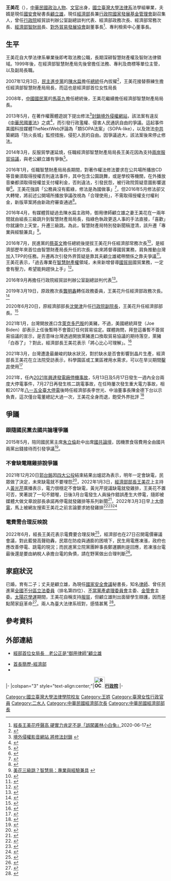 {{Infobox_officeholder
| name = 王美花
| image name =Wang Mei-hua(2020)(cropped).jpg
| imagesize = 200px
| office1      = {{ROC}}第35任[[中華民國經濟部|經濟部]]部長
| premierroc1 = [[蘇貞昌|蘇貞昌]]
| term_start1  = 2020年6月20日
| term_end1    = 
| deputy1      = {{ubl|[[曾文生|曾文生]]、陳正棋（政次）|林全能（常次）}}
| predecessor1 = [[沈榮津|沈榮津]]
| successor1   = 
| office2 = {{ROC}}[[中華民國經濟部|經濟部]]政務次長
| term_start2  = 2019年3月20日
| term_end2    = 2020年6月19日
| minister2 = 沈榮津
| predecessor2 = [[龔明鑫|龔明鑫]]
| successor2   = 陳正棋
| alongside2   = [[曾文生|曾文生]]
| office3 = {{ROC}}[[中華民國經濟部|經濟部]]常務次長
| term_start3  = 2016年8月18日
| term_end3    = 2019年3月19日
| successor3   = 林全能
| minister3 = [[李世光|李世光]]<br/>沈榮津
| office4 = {{ROC}}第3任[[經濟部智慧財產局|經濟部智慧財產局]]局長
| term_start4  = 2007年12月3日
| term_end4    = 2016年8月17日
| minister4 = {{list collapsed|[[陳瑞隆|陳瑞隆]]<br/>[[尹啟銘|尹啟銘]]<br/>[[施顏祥|施顏祥]]<br/>[[張家祝|張家祝]]<br/>[[杜紫軍|杜紫軍]]<br/>[[鄧振中|鄧振中]]<br/>李世光}}
| predecessor4 = [[蔡練生|蔡練生]]
| successor4   =[[洪淑敏|洪淑敏]] 
| sex = 女 
| native place = [[彰化縣|彰化縣]][[二水鄉|二水鄉]]
| nationality = {{ROC}}
| date of birth = {{birth date and age|1958|08|10}}
| place of birth = {{TW}}[[彰化縣|彰化縣]][[二水鄉|二水鄉]]<ref>{{cite web|url=https://ec.ltn.com.tw/article/breakingnews/3777570|title=參選彰化？經長王美花：不要再派工作給我|work=自由時報|date=2021-12-23|accessdate=2021-12-27|archive-date=2021-12-26|archive-url=https://web.archive.org/web/20211226173429/https://ec.ltn.com.tw/article/breakingnews/3777570|dead-url=no}}</ref>
| party = {{NONP}}
| parents = 
| spouse = [[顧立雄|顧立雄]]
| children = 2子
| educate = 
* 彰化縣立二水國民中學<ref>{{cite web|url=https://tw.appledaily.com/headline/20180810/KXXRM6W6NCGOSX4F4COO72PFMY/|title=【蘋中人】老媽氣到離家出走 顧立雄|website=蘋果新聞網|accessdate=2020-08-17|archive-date=2020-06-20|archive-url=https://web.archive.org/web/20200620084739/https://tw.appledaily.com/headline/20180810/KXXRM6W6NCGOSX4F4COO72PFMY/|dead-url=no}}</ref>
* [[臺中市立臺中女子高級中等學校|臺灣省立臺中女子高級中學]]
* [[國立臺灣大學|國立臺灣大學]]法律學系法學組畢業
| past = 
* [[中華民國經濟部|經濟部]]訴願委員會組長
* [[經濟部中央標準局|經濟部中央標準局]]專利處副處長
* [[經濟部智慧財產局|經濟部智慧財產局]]法務室主任
* [[經濟部智慧財產局|經濟部智慧財產局]]專利三組組長
* [[經濟部智慧財產局|經濟部智慧財產局]]專利一組組長
* [[經濟部智慧財產局|經濟部智慧財產局]]商標權組組長
* [[經濟部智慧財產局|經濟部智慧財產局]]光碟聯合查核小組召集人
* [[經濟部智慧財產局|經濟部智慧財產局]]法務室主任
* [[經濟部智慧財產局|經濟部智慧財產局]]副局長
* [[經濟部智慧財產局|經濟部智慧財產局]]局長<br><span style="color: blue;">（2007年12月3日－2016年8月17日）</span>
* 財團法人專利檢索中心董事長
* [[中華民國經濟部|經濟部]]常務次長<br><span style="color: blue;">(2016年8月18日-2019年3月19日)</span>
* [[行政院|行政院]]經貿談判辦公室副總談判代表
* [[中華民國對外貿易發展協會|中華民國對外貿易發展協會]]副董事長
* [[中華民國經濟部|經濟部]]政務次長<br><span style="color: blue;">(2019年3月20日-2020年6月19日)</span>
* [[中華民國經濟部|經濟部]]（第35任）部長<br><span style="color: blue;">(2020年6月20日-)</span>
*[[行政院國家發展基金管理會|行政院國家發展基金管理會]]副召集人<br><span style="color: blue;">(2020年6月20日-)</span>
}}

'''王美花'''（{{bd|1958年|8月10日}}），[[中華民國|中華民國]][[政治人物|政治人物]]、[[文官|文官]]出身，[[國立臺灣大學|國立臺灣大學]][[法律系|法律系]]法學組畢業，夫婿是現任[[國家安全會議_(中華民國)|國安會]]秘書長[[顧立雄|顧立雄]]，現任[[中華民國經濟部|經濟部]]長兼[[行政院國家發展基金管理會|行政院國家發展基金管理會]]副召集人，曾任[[行政院|行政院]]經貿談判辦公室副總談判代表、經濟部政務次長、經濟部常務次長、[[經濟部智慧財產局|經濟部智財局]]長、[[中華民國對外貿易發展協會|對外貿易發展協會]]副董事長<ref>
[https://money.udn.com/money/story/5648/4640886 經長王美花呼聲高 硬實力肯定不是「誤闖叢林小白兔」]2020-06-17</ref>、專利檢索中心董事長。

==生平==
王美花自大學法律系畢業後即考取法務公職，長期深耕智慧財產權及智財法律領域。1999年後，在經濟部智慧財產局先後曾擔任法務、專利及商標等單位主管，以及副局長職。

2007年12月3日，[[民主進步黨|民主進步黨]]的[[陳水扁|陳水扁]]擔任[[中華民國總統|總統]]任內拔擢<ref>{{Cite web |url=http://www.president.gov.tw/DesktopModules/Bulletins/FriendPrint.aspx?itemid=6199&citid=97%2F |title=總統令 任免官員  2007年12月21日 任命王美花為經濟部智慧財產局簡任第十二職等權理簡任第十三職等局長 |accessdate=2020年9月14日 |archive-date=2015年9月24日 |archive-url=https://web.archive.org/web/20150924143732/http://www.president.gov.tw/DesktopModules/Bulletins/FriendPrint.aspx?itemid=6199&citid=97%2F |dead-url=no }}</ref>，王美花接替蔡練生擔任經濟部智慧財產局局長，而這也是經濟部首位女性局長

2008年，[[中國國民黨|中國國民黨]]的[[馬英九|馬英九]]擔任總統後，王美花繼續擔任經濟部智慧財產局局長。

2013年5月，在著作權團體遊說下提出修法<ref>[http://www.libertytimes.com.tw/2013/new/may/22/today-life8.htm 境外侵權影音網站 將修法封鎖] {{webarchive|url=https://web.archive.org/web/20130831235311/http://www.libertytimes.com.tw/2013/new/may/22/today-life8.htm |date=2013-08-31 }}</ref>[[中華民國經濟部智慧財產局研擬封鎖境外侵權網站爭議事件|封鎖境外侵權網站]]，該法案有違反《[[中華民國憲法|中華民國憲法]]》之虞<ref>{{cite web|url=http://www.naipo.com/Portals/1/web_tw/Knowledge_Center/Laws/TW-22.htm|title=立法不准國人瀏覽境外侵權網站是否違憲？|first=|last=北美智權股份有限公司|website=北美智權股份有限公司|accessdate=2013-09-01|archive-date=2014-03-09|archive-url=https://web.archive.org/web/20140309100235/http://www.naipo.com/Portals/1/web_tw/Knowledge_Center/Laws/TW-22.htm|dead-url=no}}</ref>，而引發行政濫權、侵害人民通訊自由的爭議。這起事件美國科技媒體TheNextWeb評論為「類SOPA法案」（SOPA-like），以及效法[[中共|中共]]築網路「防火長城」監控措施，侵犯人民的自由。因爭議過大，該法案後來停止修法。

2014年3月，反服貿學運延燒，任職經濟部智慧財產局局長王美花因為支持[[兩岸服貿協議|兩岸服貿協議]]，與老公顧立雄有爭執<ref>{{cite web|url=https://www.chinatimes.com/realtimenews/20140327005415-260410|title=王美花：為服貿與顧立雄拌嘴 - 財經|first=|last=中時新聞網|website=中時新聞網|accessdate=2020-08-17|archive-date=2019-06-12|archive-url=https://web.archive.org/web/20190612141135/https://www.chinatimes.com/realtimenews/20140327005415-260410|dead-url=no}}</ref>。

2016年1月，任職智慧財產局局長期間，對著作權法修法要求在公共場所播放CD等音樂須取得授權否則違法事件，其中包含公園跳舞，或是學校等機關，在外播放音樂都須取得授權並支付權利金，否則違法，引發民怨，被行政院質疑意圖影響選舉<ref>{{cite web|url=https://www.chinatimes.com/newspapers/20160115000360-260102|title=著作權修法釀民怨 未送政院審查就偷跑 政院：干擾選舉 - 焦點要聞|first=|last=中時新聞網|website=中時新聞網|accessdate=2020-08-17|archive-date=2019-06-16|archive-url=https://web.archive.org/web/20190616105327/https://www.chinatimes.com/newspapers/20160115000360-260102|dead-url=no}}</ref>。王美花強調「公務員沒有藍綠，修法是為國做事」<ref>{{cite web|url=https://www.chinatimes.com/newspapers/20160115000362-260102|title=外界質疑「干擾選舉」 智財局長王美花：公務員沒有藍綠 - 焦點要聞|first=|last=中時新聞網|website=中時新聞網|accessdate=2020-08-17|archive-date=2019-06-11|archive-url=https://web.archive.org/web/20190611201052/https://www.chinatimes.com/newspapers/20160115000362-260102|dead-url=no}}</ref>，但2016年5月修法卻又大轉彎，將前述公開場所播放爭議改視為「合理使用」，不需取得授權支付權利金，新版草案將由新政府審查通過<ref>{{cite web|url=https://news.ltn.com.tw/news/politics/breakingnews/1684816|title=著作權法修法轉彎 公園跳舞放音樂免版權費 - 政治 - 自由時報電子報|first=|last=自由時報電子報|date=2016-05-04|website=自由電子報|accessdate=2020-08-17|archive-date=2018-12-09|archive-url=https://web.archive.org/web/20181209124914/http://news.ltn.com.tw/news/politics/breakingnews/1684816|dead-url=no}}</ref>。

2016年4月，有媒體質疑過去陳水扁主政時，御用律師顧立雄之妻王美花在一兩年間就由組長三級跳升到智慧財產局局長，指綠色執政更迭人事的手法直接，「喜歡」你就讓你上天堂，升遷三級跳。為此，智慧財產局特別發新聞稿澄清，該升遷「專業與經驗兼具」<ref>[http://money.udn.com/money/story/5641/1652855-%E7%8E%8B%E7%BE%8E%E8%8A%B1%E4%B8%89%E7%B4%9A%E8%B7%B3%EF%BC%9F%E6%99%BA%E6%85%A7%E5%B1%80%EF%BC%9A%E5%B0%88%E6%A5%AD%E8%88%87%E7%B6%93%E9%A9%97%E5%85%BC%E5%85%B7 美花三級跳？智慧局：專業與經驗兼具] {{webarchive|url=https://web.archive.org/web/20160427220225/http://money.udn.com/money/story/5641/1652855-%E7%8E%8B%E7%BE%8E%E8%8A%B1%E4%B8%89%E7%B4%9A%E8%B7%B3%EF%BC%9F%E6%99%BA%E6%85%A7%E5%B1%80%EF%BC%9A%E5%B0%88%E6%A5%AD%E8%88%87%E7%B6%93%E9%A9%97%E5%85%BC%E5%85%B7 |date=2016-04-27 }}</ref>。

2016年7月，民進黨的[[蔡英文|蔡英文]]擔任總統後提拔王美花升任經濟部常務次長<ref>{{cite web|url=https://www.chinatimes.com/realtimenews/20160629003482-260401|title=綠委顧立雄妻子 王美花接任經濟部常次 - 焦點|first=|last=中時新聞網|website=中時新聞網|accessdate=2020-08-17|archive-date=2019-06-16|archive-url=https://web.archive.org/web/20190616070545/https://www.chinatimes.com/realtimenews/20160629003482-260401|dead-url=no}}</ref>，是經濟部歷年來首位由智慧財產局長升任的次長，未來將督導國貿業務，肩負推動台灣加入TPP的任務。升遷再次引發外界質疑是靠其夫顧立雄裙帶關係之靠夫爭議<ref>{{cite web|url=https://news.ltn.com.tw/news/politics/breakingnews/1746272|title=網傳王美花「靠夫」流言 顧立雄嘆：對女性的歧視 - 政治 - 自由時報電子報|first=|last=自由時報電子報|date=2016-06-29|website=自由電子報|accessdate=2020-08-17|archive-date=2019-06-13|archive-url=https://web.archive.org/web/20190613182100/https://news.ltn.com.tw/news/politics/breakingnews/1746272|dead-url=no}}</ref>。王美花表示，「過去專業在[[智慧財產權|智慧財產權]]領域，未來新增督導[[國貿局|國貿局]]國貿業務，一定會有壓力，希望能夠趕快上手」<ref>{{Cite web |url=http://udn.com/news/story/9485/1795894 |title=王美花升任經部次長 扛起加入TPP任務 |accessdate=2016-11-05 |archive-date=2016-11-06 |archive-url=https://web.archive.org/web/20161106063649/http://udn.com/news/story/9485/1795894 |dead-url=no }}</ref>。

2016年9月再擔任行政院經貿談判辦公室副總談判代表<ref>{{cite web|url=https://news.ltn.com.tw/news/politics/paper/1034035|title=政院經貿談判辦公室掛牌 鄧振中任總代表 侯清山 王美花副總代表 - 政治 - 自由時報電子報|first=|last=自由時報電子報|date=2016-09-21|website=自由電子報|accessdate=2020-08-17|archive-date=2019-07-07|archive-url=https://web.archive.org/web/20190707082458/https://news.ltn.com.tw/news/politics/paper/1034035|dead-url=no}}</ref>。

2019年3月19日，原政務次長[[龔明鑫|龔明鑫]]轉任政務委員，王美花升任經濟部政務次長。<ref>{{cite web|url=https://tw.appledaily.com/politics/20190320/HP5ILJYASPROU7Y6OPE6KNALTI/|title=顧立雄妻王美花再升官 政院核定：經濟部常次升任政次|website=蘋果新聞網|accessdate=2020-08-17|archive-date=2020-07-07|archive-url=https://web.archive.org/web/20200707065751/https://tw.appledaily.com/politics/20190320/HP5ILJYASPROU7Y6OPE6KNALTI/|dead-url=no}}</ref>

2020年6月20日，原經濟部部長[[沈榮津|沈榮津]]升任[[行政院副院長|行政院副院長]]，王美花升任經濟部部長。<ref>{{cite web|url=https://tw.news.yahoo.com/%E8%A1%8C%E6%94%BF%E9%99%A2%E5%AE%A3%E5%B8%83%E6%B2%88%E6%A6%AE%E6%B4%A5%E6%8E%A5%E5%89%AF%E9%99%A2%E9%95%B7%E7%8E%8B%E7%BE%8E%E8%8A%B1%E4%BB%BB%E7%B6%93%E6%BF%9F%E9%83%A8%E9%95%B7-020611901.html|title=行政院宣布沈榮津接副院長 王美花任經濟部長 - Yahoo奇摩新聞|website=tw.news.yahoo.com|accessdate=2020-06-19|archive-date=2020-06-19|archive-url=https://web.archive.org/web/20200619204503/https://tw.news.yahoo.com/%E8%A1%8C%E6%94%BF%E9%99%A2%E5%AE%A3%E5%B8%83%E6%B2%88%E6%A6%AE%E6%B4%A5%E6%8E%A5%E5%89%AF%E9%99%A2%E9%95%B7%E7%8E%8B%E7%BE%8E%E8%8A%B1%E4%BB%BB%E7%B6%93%E6%BF%9F%E9%83%A8%E9%95%B7-020611901.html|dead-url=no}}</ref>

2021年1月，台灣開放進口含[[萊克多巴胺|萊克多巴胺]]的美豬，不過，美國總統拜登（Joe Biden）卻表示上任後暫時不會簽訂任何貿易協定。媒體詢問，拜登這番暫不簽貿易協議的宣示，是否意味台灣透過開放萊豬進口換取貿易協議的期待落空，萊豬「白吞了」？對此，經濟部長王美花表示「將心比心可理解」。<ref>{{cite web|url=https://www.cna.com.tw/news/aipl/202012080046.aspx|title=拜登暫不簽貿易協議 王美花：將心比心可理解|accessdate=2020-12-08|archive-date=2020-12-09|archive-url=https://web.archive.org/web/20201209004232/https://www.cna.com.tw/news/aipl/202012080046.aspx/|dead-url=no}}</ref>

2021年3月，台灣遭逢最嚴峻的缺水狀況，對於缺水是否會影響到晶片生產，經濟部長王美花在立法院受訪表示，科學園區或工業區裡用水需求，可以在旱災期間[[鑿井|鑿井]]使用<ref>{{cite web|url=https://udn.com/news/story/7238/5297547|title=缺水恐衝擊晶片生產？王美花：科學園區可鑿井取水 - 聯合新聞網|accessdate=2020-03-10|archive-date=2021-03-10|archive-url=https://web.archive.org/web/20210310214505/https://udn.com/news/story/7238/5297547/|dead-url=no}}</ref>

2021年，任內[[2021年興達發電廠停機事故|2021年興達發電廠停機事故]]，5月13日及5月17日發生一週內全台兩度大停電事件，7月27日再發生核二跳電事故，在任時屢次發生重大電力事故，相較2017年[[八一五全臺大停電|八一五全臺大停電]]後時任經濟部長李世光、中油董事長陳金德下台以示負責，這次僅台電董總記大過一次，王美花全身而退，飽受外界批評 <ref>{{cite web|url=https://www.chinatimes.com/newspapers/20210828000393-260110?chdtv|title=王美花大停電無事 藍綠有異見- 中時新聞網|accessdate=2021-08-28|archive-date=2021-09-03|archive-url=https://web.archive.org/web/20210903041720/https://www.chinatimes.com/newspapers/20210828000393-260110?chdtv%2F|dead-url=no}}</ref>

== 爭議 ==
=== 跟隨國民黨去國共論壇爭議===
2015年5月，陪同國民黨主席[[朱立倫|朱立倫]]赴中出席[[國共論壇|國共論壇]]，因機票食宿費用全由國共兩黨出錢接待而引發爭議<ref>{{cite web|url=https://news.ltn.com.tw/news/politics/paper/880223|title=以官員身分接受招待 「毫無廉恥」 - 政治 - 自由時報電子報|first=|last=自由時報電子報|date=2015-05-14|website=自由電子報|accessdate=2020-08-17|archive-date=2018-12-14|archive-url=https://web.archive.org/web/20181214224142/http://news.ltn.com.tw/news/politics/paper/880223|dead-url=no}}</ref>。

=== 不會缺電賭雞排說爭議 ===
2021年12月20日[[郭台銘|郭台銘]]因[[2021年中華民國全國性公民投票|四大公投]]結束結果出爐認為表示，明年一定會缺電，民眾做了決定，未來缺電就不要埋怨<ref>{{cite news|author=傅珮晴|title=4大公投全都沒通過！郭台銘：明年一定會缺電，大家應做好準備|url=https://www.bnext.com.tw/article/66860/electrick-lack-2022|date=2022-03-03|newspaper=《[[數位時代|數位時代]]》|accessdate=2021-12-20|archive-date=2021-12-20|archive-url=https://web.archive.org/web/20211220062015/https://www.bnext.com.tw/article/66860/electrick-lack-2022|dead-url=no}}</ref>，2022年1月3日，[[中華民國經濟部|經濟部]][[部長|部長]][[王美花|王美花]]上主持人[[黃光芹|黃光芹]]廣播表示，電力很穩定不會缺電，黃光芹提議缺電就發雞排，王美花不置可否，笑著說了一句不錯喔，日後3月台電發生人員操作錯誤產生大停電，隨即被媒體大做文章說部長承諾再停電就發雞排等系列新聞<ref>{{cite news|author=林淑慧|title=郭台銘憂缺電　經長王美花親上火線喊話「一定穩」|url=https://finance.ettoday.net/amp/amp_news.php7?news_id=2160349|date=2022-03-03|newspaper=《[[ETtoday新聞雲|ETtoday新聞雲]]》|accessdate=2022-01-03|archive-date=2022-03-03|archive-url=https://web.archive.org/web/20220303112037/https://finance.ettoday.net/amp/amp_news.php7?news_id=2160349|dead-url=no}}</ref>，2022年3月3日早上[[2022年興達發電廠停機事故|大停電]]，馬上被網友搜索王美花之前言論要求她發雞排<ref>{{cite news|author=杜冠霖|title=郭董曾預言缺電！王美花「賭雞排掛保證」　網友怒喊：雞排呢！|url=https://www.ettoday.net/news/20220303/2200217.htm|date=2022-03-03|newspaper=《[[ETtoday新聞雲|ETtoday新聞雲]]》|accessdate=2022-03-03|archive-date=2022-03-03|archive-url=https://web.archive.org/web/20220303112033/https://www.ettoday.net/news/20220303/2200217.htm|dead-url=no}}</ref><ref>{{cite news|author=朱涵瑜|title=若缺電賭雞排！王美花網路熱門關鍵字「雞排、郭台銘」|url=https://dailyview.tw/amp/popular/detail/13810|date=2022-03-03|newspaper=《[[網路溫度計|網路溫度計]]》|accessdate=2022-03-03|archive-date=2022-03-03|archive-url=https://web.archive.org/web/20220303112127/https://dailyview.tw/amp/popular/detail/13810|dead-url=no}}</ref><ref>{{cite news |author= |title=郭董預言缺電！王美花嗆「賭雞排」　網敲碗：要2300萬份 |url=https://www.nownews.com/news/5733263 |date=2022-03-03 |newspaper=《[[今日新聞|今日新聞]]》 |accessdate=2022-03-03 |archive-date=2022-03-03 |archive-url=https://web.archive.org/web/20220303140622/https://www.nownews.com/news/5733263 |dead-url=no }}</ref>

=== 電費需合理反映說 ===
2022年6月，經長王美花表示電費要合理反映<ref>{{cite web|url=https://www.appledaily.com.tw/life/20220627/15D12DF64F069B63025AFAEC6B|title=北捷不忍了！　稱「26年沒調票價」砲轟台電「漲20%電價」太誇張 |author=  |website=蘋果新聞網|date=2022-06-27}}</ref>，經濟部也在27日召開電價審議會議，對此藍營高聲砲轟，民眾在防疫與通膨的困境下，民生用電應凍漲，政府也應改善停電、跳電的現況；而民進黨立院黨團幹事長鄭運鵬則是回應，若凍漲台電最後還是要由納稅人承擔台電的負債，請在野黨做出合理判斷<ref>{{cite web|url=https://rwnews.tw/Article/Detail/4483|title=電價漲定了？經濟部今召開審議委員會　綠黨團：調整是合理且不得已的決策！ |author=  |website=《菱傳媒》RWnews|date=2022-06-27}}</ref>。

==家庭狀況==
已婚，育有二子；丈夫是顧立雄，為現任[[國家安全會議_(中華民國)|國家安全會議]]秘書長，知名[[律師|律師]]、曾任民進黨[[2016年中華民國立法委員選舉#全國不分區及僑居國外國民選舉|全國不分區]][[立法委員|立法委員]]（排名第四位）、[[不當黨產處理委員會|不當黨產處理委員會]]主委、[[金管會|金管會]]主委。[[太陽花學運|太陽花學運]]期間，王美花自稱支持[[服貿|服貿]]，但顧立雄則出面替學生辯護，因而差點鬧家庭革命<ref>{{cite web|url=https://www.peoplenews.tw/news/ed9df6b4-05a9-4b68-86a3-ef5900323938|title=【民報】支持服貿與否 顧立雄夫妻鬧家庭革命|date=2014-03-28|website=www.peoplenews.tw|accessdate=2020-08-17|archive-date=2019-12-25|archive-url=https://web.archive.org/web/20191225163812/https://www.peoplenews.tw/news/ed9df6b4-05a9-4b68-86a3-ef5900323938|dead-url=no}}</ref>。兩人為臺大法律系班對，感情甚篤 <ref>{{cite web|url=https://www.cna.com.tw/news/afe/201607300079.aspx|title=顧立雄王美花甜蜜蜜 最大功臣是媽媽 - 產經 - 中央社 CNA|website=www.cna.com.tw|accessdate=2020-08-17|archive-date=2019-06-19|archive-url=https://web.archive.org/web/20190619031255/https://www.cna.com.tw/news/afe/201607300079.aspx|dead-url=no}}</ref>。

== 參考資料 ==
{{Reflist}} 

== 外部連結 ==
* {{zh-tw}} [http://www.chinareviewnews.com/crn-webapp/search/allDetail.jsp?id=100566480&sw=%E6%9C%89%E4%B8%89 經部首位女局長　老公正是“御用律師”顧立雄] {{Wayback|url=http://www.chinareviewnews.com/crn-webapp/search/allDetail.jsp?id=100566480&sw=%E6%9C%89%E4%B8%89 |date=20200928215643 }} 
*[https://www.moea.gov.tw/Mns/populace/EconomicChief/EconomicChief.aspx?code=C&kind=01&work=Y&menu_id=32763 首長簡歷-經濟部] {{Wayback|url=https://www.moea.gov.tw/Mns/populace/EconomicChief/EconomicChief.aspx?code=C&kind=01&work=Y&menu_id=32763 |date=20200424201538 }}
*{{facebook|100000536262888}}

{{start box}}
{{s-gov|roc}}
|-
|colspan="3" style="text-align:center;"|'''[[File:ROC_Executive_Yuan_Logo.svg|34px]][[行政院|行政院]]'''
|-
{{s-before|[[蔡練生|蔡練生]]}}
{{s-title|[[經濟部智慧財產局|智慧財產局局長]]<br><small>第三任<br>2007年12月3日－2016年8月17日}}
{{s-after|[[洪淑敏|洪淑敏]]}}
{{s-before|[[沈榮津|沈榮津]]}}
{{s-title|[[中華民國經濟部|經濟部部長]]<br><small>第三十五任<br>（由工商部開始起算）<br>2020年6月20日－}}
{{s-none|現任}}
{{end box}}

{{中華民國經濟部長}}
{{蘇貞昌內閣（第二次）}}

[[Category:國立臺灣大學法律學院校友|Category:國立臺灣大學法律學院校友]]
[[Category:王姓|Category:王姓]]
[[Category:臺灣女性行政官員|Category:臺灣女性行政官員]]
[[Category:二水人|Category:二水人]]
[[Category:中華民國經濟部次長|Category:中華民國經濟部次長]]
[[Category:中華民國經濟部部長|Category:中華民國經濟部部長]]